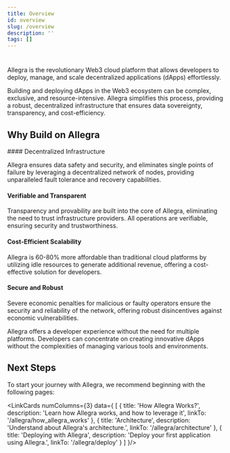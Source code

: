 ```yaml
---
title: Overview
id: overview
slug: /overview
description: ''
tags: []
---
```



#

<ImageComponent className="main-page-logo" wrapperClass="main-page-theme"/>

Allegra is the revolutionary Web3 cloud platform that allows developers to deploy, manage, and scale decentralized applications (dApps) effortlessly.

Building and deploying dApps in the Web3 ecosystem can be complex, exclusive, and resource-intensive. Allegra simplifies this process, providing a robust, decentralized infrastructure that ensures data sovereignty, transparency, and cost-efficiency.

## Why Build on Allegra

<Steps showNumbers={false}>
#### Decentralized Infrastructure

Allegra ensures data safety and security, and eliminates single points of failure by leveraging a decentralized network of nodes, providing unparalleled fault tolerance and recovery capabilities.

#### Verifiable and Transparent

Transparency and provability are built into the core of Allegra, eliminating the need to trust infrastructure providers. All operations are verifiable, ensuring security and trustworthiness.

#### Cost-Efficient Scalability

Allegra is 60-80% more affordable than traditional cloud platforms by utilizing idle resources to generate additional revenue, offering a cost-effective solution for developers.

#### Secure and Robust

Severe economic penalties for malicious or faulty operators ensure the security and reliability of the network, offering robust disincentives against economic vulnerabilities.

</Steps>

Allegra offers a developer experience without the need for multiple platforms. Developers can concentrate on creating innovative dApps without the complexities of managing various tools and environments.

## Next Steps

To start your journey with Allegra, we recommend beginning with the following pages:

<LinkCards numColumns={3} data={
  [
    {
      title: 'How Allegra Works?',
      description: 'Learn how Allegra works, and how to leverage it',
      linkTo: '/allegra/how_allegra_works'
    },
    {
      title: 'Architecture',
      description: 'Understand about Allegra\'s architecture.',
      linkTo: '/allegra/architecture'
    },
    {
      title: 'Deploying with Allegra',
      description: 'Deploy your first application using Allegra.',
      linkTo: '/allegra/deploy'
    }
  ]
}/>

